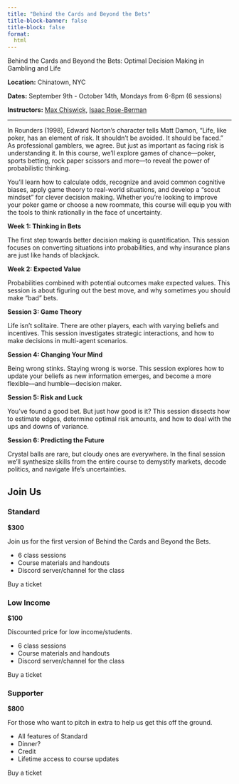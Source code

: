 ```yaml
---
title: "Behind the Cards and Beyond the Bets"
title-block-banner: false
title-block: false
format: 
  html
---
```

Behind the Cards and Beyond the Bets: 
Optimal Decision Making in Gambling and Life

**Location:** Chinatown, NYC

**Dates:** September 9th - October 14th, Mondays from 6-8pm (6 sessions) 

**Instructors:** [Max Chiswick](mailto:max.chiswick@gmail.com), [Isaac Rose-Berman](mailto:isaacroseberman@gmail.com)

***

In Rounders (1998), Edward Norton’s character tells Matt Damon, “Life, like poker, has an element of risk. It shouldn’t be avoided. It should be faced.” As professional gamblers, we agree. But just as important as facing risk is understanding it. In this course, we’ll explore games of chance––poker, sports betting, rock paper scissors and more––to reveal the power of probabilistic thinking. 

You’ll learn how to calculate odds, recognize and avoid common cognitive biases, apply game theory to real-world situations, and develop a “scout mindset” for clever decision making. Whether you’re looking to improve your poker game or choose a new roommate, this course will equip you with the tools to think rationally in the face of uncertainty. 

**Week 1: Thinking in Bets**

The first step towards better decision making is quantification. This session focuses on converting situations into probabilities, and why insurance plans are just like hands of blackjack.  


**Week 2: Expected Value**

Probabilities combined with potential outcomes make expected values. This session is about figuring out the best move, and why sometimes you should make “bad” bets. 

**Session 3: Game Theory**

Life isn’t solitaire. There are other players, each with varying beliefs and incentives. This session investigates strategic interactions, and how to make decisions in multi-agent scenarios.

**Session 4: Changing Your Mind**

Being wrong stinks. Staying wrong is worse. This session explores how to update your beliefs as new information emerges, and become a more flexible––and humble––decision maker. 

**Session 5: Risk and Luck**

You’ve found a good bet. But just how good is it? This session dissects how to estimate edges, determine optimal risk amounts, and how to deal with the ups and downs of variance.

**Session 6: Predicting the Future** 

Crystal balls are rare, but cloudy ones are everywhere. In the final session we’ll synthesize skills from the entire course to demystify markets, decode politics, and navigate life’s uncertainties.

## Join Us

::: {.grid}

::: {.g-col-4}
### Standard
**$300**

Join us for the first version of Behind the Cards and Beyond the Bets.

- 6 class sessions 
- Course materials and handouts
- Discord server/channel for the class

[Buy a ticket]{.btn .btn-primary}
:::

::: {.g-col-4}
### Low Income
**$100** 

Discounted price for low income/students.

- 6 class sessions 
- Course materials and handouts
- Discord server/channel for the class

[Buy a ticket]{.btn .btn-primary}
:::

::: {.g-col-4}
### Supporter
**$800**

For those who want to pitch in extra to help us get this off the ground.

- All features of Standard
- Dinner?
- Credit 
- Lifetime access to course updates

[Buy a ticket]{.btn .btn-primary}
:::

:::